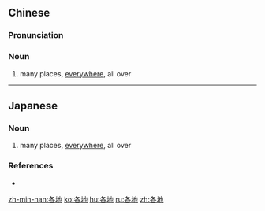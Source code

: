 ==Chinese==
{{zh-forms}}

===Pronunciation===
{{zh-pron
|m=gèdì
|c=gok3 dei6
|h=pfs=kok-thi
|mn=kok-tē/kok-tōe
|cat=n
}}

===Noun===
{{zh-noun}}

# many places, [[everywhere]], all over

----

==Japanese==
{{ja-kanjitab|かく|ち|yomi=o}}

===Noun===
{{ja-noun|かくち}}

# many places, [[everywhere]], all over
#: {{ja-usex|全国'''各地'''でデモが行われた。|ぜんこく '''かくち''' で デモ が おこなわれた。|Protests were held all over the nation.}}

===References===
* {{R:Shogakukan}}

[[zh-min-nan:各地]]
[[ko:各地]]
[[hu:各地]]
[[ru:各地]]
[[zh:各地]]
